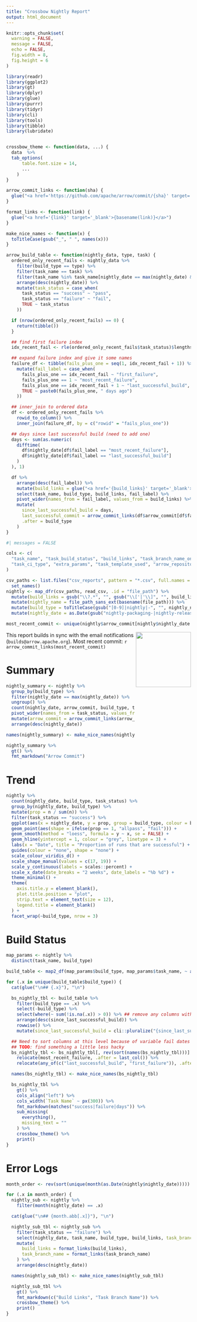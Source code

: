 ```yaml
---
title: "Crossbow Nightly Report"
output: html_document
---
```


```r
knitr::opts_chunk$set(
  warning = FALSE,
  message = FALSE,
  echo = FALSE,
  fig.width = 8,
  fig.height = 6
)

library(readr)
library(ggplot2)
library(gt)
library(dplyr)
library(glue)
library(purrr)
library(tidyr)
library(cli)
library(tools)
library(tibble)
library(lubridate)


crossbow_theme <- function(data, ...) {
  data  %>% 
  tab_options(
      table.font.size = 14,
      ...
    ) 
}
```

```r
arrow_commit_links <- function(sha) {
  glue("<a href='https://github.com/apache/arrow/commit/{sha}' target='_blank'>{substring(sha, 1, 7)}</a>")
}

format_links <- function(link) {
  glue("<a href='{link}' target='_blank'>{basename(link)}</a>")
}

make_nice_names <- function(x) {
  toTitleCase(gsub("_", " ", names(x)))
}

arrow_build_table <- function(nightly_data, type, task) {
  ordered_only_recent_fails <- nightly_data %>%
    filter(build_type == type) %>%
    filter(task_name == task) %>%
    filter(task_name %in% task_name[nightly_date == max(nightly_date) & task_status != "success"]) %>%
    arrange(desc(nightly_date)) %>% 
    mutate(task_status = case_when(
      task_status == "success" ~ "pass",
      task_status == "failure" ~ "fail",
      TRUE ~ task_status
    ))

  if (nrow(ordered_only_recent_fails) == 0) {
    return(tibble())
  }

  ## find first failure index
  idx_recent_fail <- rle(ordered_only_recent_fails$task_status)$lengths[1]

  ## expand failure index and give it some names
  failure_df <- tibble(fails_plus_one = seq(1, idx_recent_fail + 1)) %>%
    mutate(fail_label = case_when(
      fails_plus_one == idx_recent_fail ~ "first_failure",
      fails_plus_one == 1 ~ "most_recent_failure",
      fails_plus_one == idx_recent_fail + 1 ~ "last_successful_build",
      TRUE ~ paste0(fails_plus_one, " days ago")
    ))

  ## inner_join to ordered data
  df <- ordered_only_recent_fails %>%
    rowid_to_column() %>%
    inner_join(failure_df, by = c("rowid" = "fails_plus_one"))

  ## days since last successful build (need to add one)
  days <- sum(as.numeric(
    difftime(
      df$nightly_date[df$fail_label == "most_recent_failure"],
      df$nightly_date[df$fail_label == "last_successful_build"]
    )
  ), 1)

  df %>%
    arrange(desc(fail_label)) %>%
    mutate(build_links = glue("<a href='{build_links}' target='_blank'>{task_status}</a>")) %>%
    select(task_name, build_type, build_links, fail_label) %>%
    pivot_wider(names_from = fail_label, values_from = build_links) %>%
    mutate(
      since_last_successful_build = days,
      last_successful_commit = arrow_commit_links(df$arrow_commit[df$fail_label == "last_successful_build"]),
      .after = build_type
    )
}
```


```r
#| messages = FALSE

cols <- c(
  "task_name", "task_build_status", "build_links", "task_branch_name_on_the_crossbow_repo",
  "task_ci_type", "extra_params", "task_template_used", "arrow_repository_commit"
)

csv_paths <- list.files("csv_reports", pattern = "*.csv", full.names = TRUE) %>%
  set_names()
nightly <- map_dfr(csv_paths, read_csv, .id = "file_path") %>%
  mutate(build_links = gsub("\\?.*", "", gsub("\\['|'\\]", "", build_links))) %>%
  mutate(nightly_name = file_path_sans_ext(basename(file_path))) %>%
  mutate(build_type = toTitleCase(gsub("[0-9]|nightly|-", "", nightly_name))) %>%
  mutate(nightly_date = as.Date(gsub("nightly-packaging-|nightly-release-|nightly-tests-", "", nightly_name)))

most_recent_commit <- unique(nightly$arrow_commit[nightly$nightly_date == max(nightly$nightly_date)])
```

<a href='https://arrow.apache.org/'><img src='https://arrow.apache.org/img/arrow-logo_hex_black-txt_white-bg.png' align="right" height="150" /></a>

This report builds in sync with the email notifications (`builds@arrow.apache.org`). Most recent commit: `r arrow_commit_links(most_recent_commit)`


# Summary 
```r
nightly_summary <- nightly %>%
  group_by(build_type) %>%
  filter(nightly_date == max(nightly_date)) %>%
  ungroup() %>%
  count(nightly_date, arrow_commit, build_type, task_status) %>%
  pivot_wider(names_from = task_status, values_from = n, values_fill = 0) %>%
  mutate(arrow_commit = arrow_commit_links(arrow_commit)) %>%
  arrange(desc(nightly_date))

names(nightly_summary) <- make_nice_names(nightly_summary)

nightly_summary %>%
  gt() %>%
  fmt_markdown("Arrow Commit")
```


# Trend
```r
nightly %>%
  count(nightly_date, build_type, task_status) %>%
  group_by(nightly_date, build_type) %>%
  mutate(prop = n / sum(n)) %>%
  filter(task_status == "success") %>%
  ggplot(aes(x = nightly_date, y = prop, group = build_type, colour = build_type)) +
  geom_point(aes(shape = ifelse(prop == 1, "allpass", "fail"))) +
  geom_smooth(method = "loess", formula = y ~ x, se = FALSE) +
  geom_hline(yintercept = 1, colour = "grey", linetype = 3) +
  labs(x = "Date", title = "Proportion of runs that are successful") +
  guides(colour = "none", shape = "none") +
  scale_colour_viridis_d() +
  scale_shape_manual(values = c(17, 19)) +
  scale_y_continuous(labels = scales::percent) +
  scale_x_date(date_breaks = "2 weeks", date_labels = "%b %d") +
  theme_minimal() +
  theme(
    axis.title.y = element_blank(),
    plot.title.position = "plot",
    strip.text = element_text(size = 12), 
    legend.title = element_blank()
  ) +
  facet_wrap(~build_type, nrow = 3)
```

# Build Status  {.tabset}

```r
map_params <- nightly %>%
  distinct(task_name, build_type)

build_table <- map2_df(map_params$build_type, map_params$task_name, ~ arrow_build_table(nightly, type = .x, task = .y))

for (.x in unique(build_table$build_type)) {
  cat(glue("\n## {.x}"), "\n")

  bs_nightly_tbl <- build_table %>%
    filter(build_type == .x) %>%
    select(-build_type) %>%
    select(where(~ sum(!is.na(.x)) > 0)) %>% ## remove any columns with no data
    arrange(desc(since_last_successful_build)) %>% 
    rowwise() %>% 
    mutate(since_last_successful_build = cli::pluralize("{since_last_successful_build} day{?s}")) 

  ## Need to sort columns at this level because of variable fail dates
  ## TODO: find something a little less hacky
  bs_nightly_tbl <- bs_nightly_tbl[, rev(sort(names(bs_nightly_tbl)))] %>%
    relocate(most_recent_failure, .after = last_col()) %>%
    relocate(any_of(c("last_successful_build", "first_failure")), .after = last_successful_commit)

  names(bs_nightly_tbl) <- make_nice_names(bs_nightly_tbl)

  bs_nightly_tbl %>%
    gt() %>%
    cols_align("left") %>%
    cols_width(`Task Name` ~ px(300)) %>% 
    fmt_markdown(matches("success|failure|days")) %>%
    sub_missing(
      everything(),
      missing_text = ""
    ) %>%
    crossbow_theme() %>% 
    print()
}
```




# Error Logs {.tabset}

```r
month_order <- rev(sort(unique(month(as.Date(nightly$nightly_date)))))

for (.x in month_order) {
  nightly_sub <- nightly %>%
    filter(month(nightly_date) == .x)

  cat(glue("\n## {month.abb[.x]}"), "\n")

  nightly_sub_tbl <- nightly_sub %>%
    filter(task_status == "failure") %>%
    select(nightly_date, task_name, build_type, build_links, task_branch_name = crossbow_branch_url) %>%
    mutate(
      build_links = format_links(build_links),
      task_branch_name = format_links(task_branch_name)
    ) %>%
    arrange(desc(nightly_date))

  names(nightly_sub_tbl) <- make_nice_names(nightly_sub_tbl)

  nightly_sub_tbl %>%
    gt() %>%
    fmt_markdown(c("Build Links", "Task Branch Name")) %>%
    crossbow_theme() %>% 
    print()
}
```




